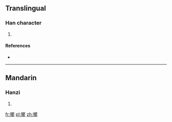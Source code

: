 ==Translingual==

===Han character===
{{Han char|rn=93|rad=牛|as=15|sn=19|four=26511|canj=HQWLP}}

# {{defn|Han|sort=牛15}}

====References====
* {{Han ref|kx=0704.410|dkj=20200|dj=1117.270|hdz=31821.070|uh=72A4|ud=29348|bh=F270|bd=62064}}

----

==Mandarin==

===Hanzi===
{{cmn-hanzi|pin=[[pí]] ([[pi2]])|wg=p'i<sup>2</sup>}}

# {{defn|lang=cmn|sort=牛15}}

[[fr:犤]]
[[pl:犤]]
[[zh:犤]]